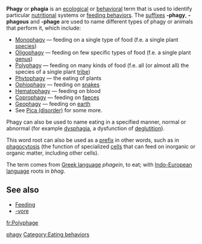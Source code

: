 {{Table Biology Prefixes And Suffixes}}

'''Phagy''' or '''phagia''' is an [[ecology|ecological]] or [[behavior|behavioral]] term that is used to identify particular [[nutrition]]al systems or [[feeding behavior]]s.  The [[suffix]]es '''-phagy''', '''-phagous''' and '''-phage''' are used to name different types of phagy or animals that perform it, which include:

* [[Monophagy]] &mdash; feeding on a single type of food (f.e. a single plant [[species]])
* [[Oligophagy]] &mdash; feeding on few specific types of food (f.e. a single plant [[genus]])
* [[Polyphagy]] &mdash; feeding on many kinds of food (f.e. all (or almost all) the species of a single plant [[tribe]]) 
* [[Phytophagy]] &mdash; the eating of plants
* [[Ophiophagy]] &mdash; feeding on [[snakes]]
* [[Hematophagy]] &mdash; feeding on blood
* [[Coprophagy]] &mdash; feeding on [[faeces]]
* [[Geophagy]] &mdash; feeding on [[earth]]
* See [[Pica (disorder)]] for some more.

Phagy can also be used to name eating in a specified manner, normal or abnormal (for example [[dysphagia]], a dysfunction of [[deglutition]]). 

This word root can also be used as a [[prefix]] in other words, such as in [[phagocytosis]] (the function of specialized [[cell (biology)|cells]] that can feed on inorganic or organic matter, including other cells).

The term comes from [[Greek language]] ''phagein'', to eat; with [[Indo-European language]] roots in ''bhag''.

==See also==
* [[Feeding]]
* [[-vore]]

[[Category:Biology prefixes and suffixes|phagy]]
[[Category:Eating behaviors]]

[[fr:Polyphage]]


{{ecology-stub}}
